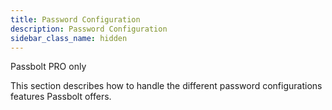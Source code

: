 ```yaml
---
title: Password Configuration
description: Password Configuration
sidebar_class_name: hidden
---
```



<Chips link="https://www.passbolt.com/pricing/pro" isUnderMainTitle={true}>Passbolt PRO only</Chips>

This section describes how to handle the different password configurations features Passbolt offers.

<DocCardListWithoutCurrentPage/>
